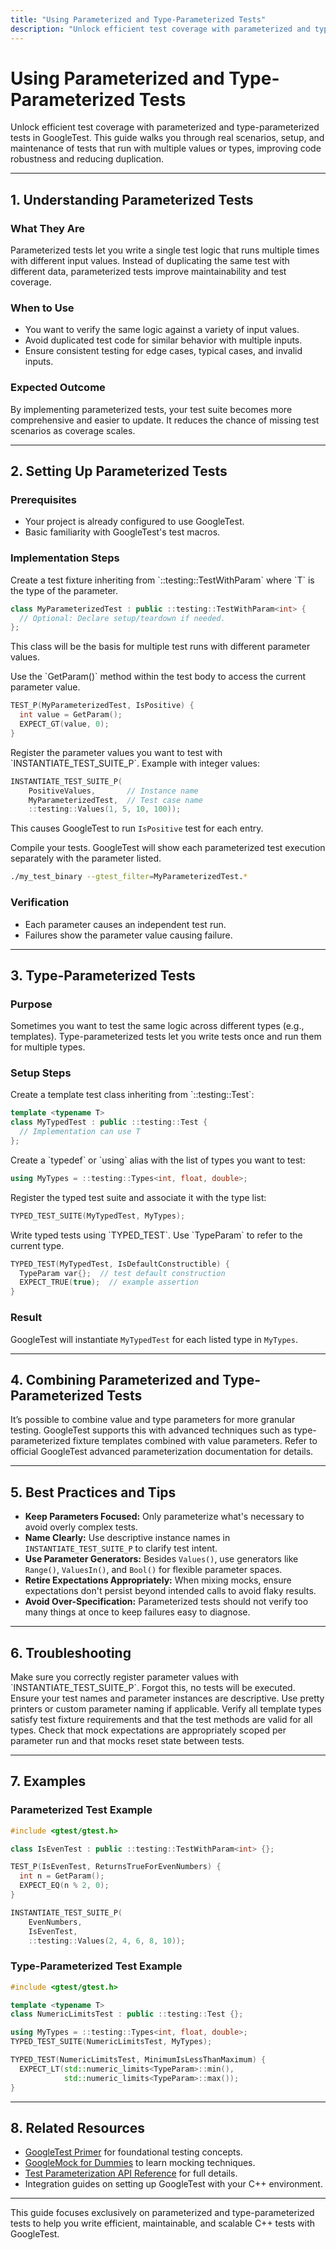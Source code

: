 ```yaml
---
title: "Using Parameterized and Type-Parameterized Tests"
description: "Unlock efficient test coverage with parameterized and type-parameterized tests in GoogleTest. This guide walks through real scenarios, setup, and maintenance of tests that run with multiple values or types, improving code robustness and reducing duplication."
---
```


# Using Parameterized and Type-Parameterized Tests

Unlock efficient test coverage with parameterized and type-parameterized tests in GoogleTest. This guide walks you through real scenarios, setup, and maintenance of tests that run with multiple values or types, improving code robustness and reducing duplication.

---

## 1. Understanding Parameterized Tests

### What They Are
Parameterized tests let you write a single test logic that runs multiple times with different input values. Instead of duplicating the same test with different data, parameterized tests improve maintainability and test coverage.

### When to Use
- You want to verify the same logic against a variety of input values.
- Avoid duplicated test code for similar behavior with multiple inputs.
- Ensure consistent testing for edge cases, typical cases, and invalid inputs.

### Expected Outcome
By implementing parameterized tests, your test suite becomes more comprehensive and easier to update. It reduces the chance of missing test scenarios as coverage scales.

---

## 2. Setting Up Parameterized Tests

### Prerequisites
- Your project is already configured to use GoogleTest.
- Basic familiarity with GoogleTest's test macros.

### Implementation Steps

<Steps>
<Step title="Define the Parameterized Test Fixture Class">
Create a test fixture inheriting from `::testing::TestWithParam<T>` where `T` is the type of the parameter.

```cpp
class MyParameterizedTest : public ::testing::TestWithParam<int> {
  // Optional: Declare setup/teardown if needed.
};
```

This class will be the basis for multiple test runs with different parameter values.
</Step>

<Step title="Write Tests Using the Parameter">
Use the `GetParam()` method within the test body to access the current parameter value.

```cpp
TEST_P(MyParameterizedTest, IsPositive) {
  int value = GetParam();
  EXPECT_GT(value, 0);
}
```
</Step>

<Step title="Register Test Values">
Register the parameter values you want to test with `INSTANTIATE_TEST_SUITE_P`.
Example with integer values:

```cpp
INSTANTIATE_TEST_SUITE_P(
    PositiveValues,       // Instance name
    MyParameterizedTest,  // Test case name
    ::testing::Values(1, 5, 10, 100));
```

This causes GoogleTest to run `IsPositive` test for each entry.
</Step>

<Step title="Build and Run Tests">
Compile your tests. GoogleTest will show each parameterized test execution separately with the parameter listed.

```bash
./my_test_binary --gtest_filter=MyParameterizedTest.*
```
</Step>
</Steps>

### Verification
- Each parameter causes an independent test run.
- Failures show the parameter value causing failure.

---

## 3. Type-Parameterized Tests

### Purpose
Sometimes you want to test the same logic across different types (e.g., templates). Type-parameterized tests let you write tests once and run them for multiple types.

### Setup Steps

<Steps>
<Step title="Define a Test Template Class">
Create a template test class inheriting from `::testing::Test`:

```cpp
template <typename T>
class MyTypedTest : public ::testing::Test {
  // Implementation can use T
};
```
</Step>

<Step title="Define the Type List">
Create a `typedef` or `using` alias with the list of types you want to test:

```cpp
using MyTypes = ::testing::Types<int, float, double>;
```
</Step>

<Step title="Register the Typed Test Suite">
Register the typed test suite and associate it with the type list:

```cpp
TYPED_TEST_SUITE(MyTypedTest, MyTypes);
```
</Step>

<Step title="Write Typed Tests Using TYPED_TEST">
Write typed tests using `TYPED_TEST`. Use `TypeParam` to refer to the current type.

```cpp
TYPED_TEST(MyTypedTest, IsDefaultConstructible) {
  TypeParam var{};  // test default construction
  EXPECT_TRUE(true);  // example assertion
}
```
</Step>
</Steps>

### Result
GoogleTest will instantiate `MyTypedTest` for each listed type in `MyTypes`.

---

## 4. Combining Parameterized and Type-Parameterized Tests

It’s possible to combine value and type parameters for more granular testing. GoogleTest supports this with advanced techniques such as type-parameterized fixture templates combined with value parameters. Refer to official GoogleTest advanced parameterization documentation for details.

---

## 5. Best Practices and Tips

- **Keep Parameters Focused:** Only parameterize what's necessary to avoid overly complex tests.
- **Name Clearly:** Use descriptive instance names in `INSTANTIATE_TEST_SUITE_P` to clarify test intent.
- **Use Parameter Generators:** Besides `Values()`, use generators like `Range()`, `ValuesIn()`, and `Bool()` for flexible parameter spaces.
- **Retire Expectations Appropriately:** When mixing mocks, ensure expectations don't persist beyond intended calls to avoid flaky results.
- **Avoid Over-Specification:** Parameterized tests should not verify too many things at once to keep failures easy to diagnose.

---

## 6. Troubleshooting

<AccordionGroup title="Common Issues and Solutions">
<Accordion title="Parameterized Test Not Running Any Cases">
Make sure you correctly register parameter values with `INSTANTIATE_TEST_SUITE_P`. Forgot this, no tests will be executed.
</Accordion>
<Accordion title="Test Fails Without Clear Parameter Info">
Ensure your test names and parameter instances are descriptive. Use pretty printers or custom parameter naming if applicable.
</Accordion>
<Accordion title="Type Parameterized Tests Compilation Errors">
Verify all template types satisfy test fixture requirements and that the test methods are valid for all types.
</Accordion>
<Accordion title="Unexpected Mock Failures in Parameterized Tests">
Check that mock expectations are appropriately scoped per parameter run and that mocks reset state between tests.
</Accordion>
</AccordionGroup>

---

## 7. Examples

### Parameterized Test Example

```cpp
#include <gtest/gtest.h>

class IsEvenTest : public ::testing::TestWithParam<int> {};

TEST_P(IsEvenTest, ReturnsTrueForEvenNumbers) {
  int n = GetParam();
  EXPECT_EQ(n % 2, 0);
}

INSTANTIATE_TEST_SUITE_P(
    EvenNumbers,
    IsEvenTest,
    ::testing::Values(2, 4, 6, 8, 10));
```

### Type-Parameterized Test Example

```cpp
#include <gtest/gtest.h>

template <typename T>
class NumericLimitsTest : public ::testing::Test {};

using MyTypes = ::testing::Types<int, float, double>;
TYPED_TEST_SUITE(NumericLimitsTest, MyTypes);

TYPED_TEST(NumericLimitsTest, MinimumIsLessThanMaximum) {
  EXPECT_LT(std::numeric_limits<TypeParam>::min(),
            std::numeric_limits<TypeParam>::max());
}
```

---

## 8. Related Resources

- [GoogleTest Primer](https://google.github.io/googletest/primer.html) for foundational testing concepts.
- [GoogleMock for Dummies](https://google.github.io/googletest/gmock_for_dummies.html) to learn mocking techniques.
- [Test Parameterization API Reference](https://google.github.io/googletest/reference/gtest-core-api/test-parameterization.html) for full details.
- Integration guides on setting up GoogleTest with your C++ environment.

---

This guide focuses exclusively on parameterized and type-parameterized tests to help you write efficient, maintainable, and scalable C++ tests with GoogleTest.